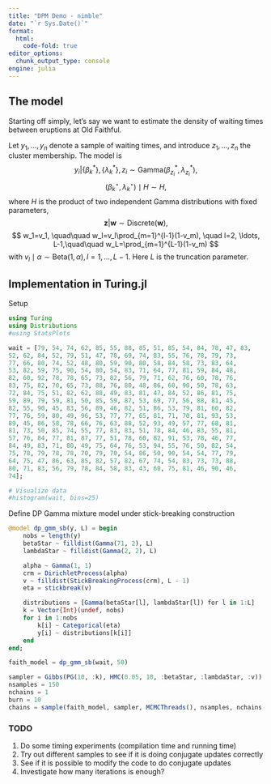 ```yaml
---
title: "DPM Demo - nimble"
date: "`r Sys.Date()`"
format:
  html:
    code-fold: true
editor_options: 
  chunk_output_type: console
engine: julia
---
```


## The model

Starting off simply, let's say we want to estimate the density of waiting times between eruptions at Old Faithful.

Let $y_1, \ldots, y_n$ denote a sample of waiting times, and introduce $z_1, \ldots, z_n$ the cluster membership. The model is 
$$
y_i | \{\beta_k^*\}, \{\lambda_k^*\}, z_i \sim \mbox{Gamma}(\beta_{z_i}^*, \lambda_{z_i}^*),
$$
$$
({\beta}_k^{\star}, {\lambda}_k^{\star}) \mid H \sim H, 
$$
where $H$ is the product of two independent Gamma distributions with fixed parameters,
$$
\boldsymbol{z} | \boldsymbol{w} \sim \mbox{Discrete}(\boldsymbol{w}), 
$$
$$
w_1=v_1, \quad\quad w_l=v_l\prod_{m=1}^{l-1}(1-v_m), \quad l=2, \ldots, L-1,\quad\quad w_L=\prod_{m=1}^{L-1}(1-v_m)
$$
with $v_l \mid \alpha\sim \mbox{Beta}(1, \alpha), l=1, \ldots, L-1$. Here $L$ is the truncation parameter. 


## Implementation in Turing.jl

Setup 


```julia
using Turing
using Distributions
#using StatsPlots

wait = [79, 54, 74, 62, 85, 55, 88, 85, 51, 85, 54, 84, 78, 47, 83, 
52, 62, 84, 52, 79, 51, 47, 78, 69, 74, 83, 55, 76, 78, 79, 73, 
77, 66, 80, 74, 52, 48, 80, 59, 90, 80, 58, 84, 58, 73, 83, 64, 
53, 82, 59, 75, 90, 54, 80, 54, 83, 71, 64, 77, 81, 59, 84, 48, 
82, 60, 92, 78, 78, 65, 73, 82, 56, 79, 71, 62, 76, 60, 78, 76, 
83, 75, 82, 70, 65, 73, 88, 76, 80, 48, 86, 60, 90, 50, 78, 63, 
72, 84, 75, 51, 82, 62, 88, 49, 83, 81, 47, 84, 52, 86, 81, 75, 
59, 89, 79, 59, 81, 50, 85, 59, 87, 53, 69, 77, 56, 88, 81, 45, 
82, 55, 90, 45, 83, 56, 89, 46, 82, 51, 86, 53, 79, 81, 60, 82, 
77, 76, 59, 80, 49, 96, 53, 77, 77, 65, 81, 71, 70, 81, 93, 53, 
89, 45, 86, 58, 78, 66, 76, 63, 88, 52, 93, 49, 57, 77, 68, 81, 
81, 73, 50, 85, 74, 55, 77, 83, 83, 51, 78, 84, 46, 83, 55, 81, 
57, 76, 84, 77, 81, 87, 77, 51, 78, 60, 82, 91, 53, 78, 46, 77, 
84, 49, 83, 71, 80, 49, 75, 64, 76, 53, 94, 55, 76, 50, 82, 54, 
75, 78, 79, 78, 78, 70, 79, 70, 54, 86, 50, 90, 54, 54, 77, 79, 
64, 75, 47, 86, 63, 85, 82, 57, 82, 67, 74, 54, 83, 73, 73, 88, 
80, 71, 83, 56, 79, 78, 84, 58, 83, 43, 60, 75, 81, 46, 90, 46, 
74];

# Visualize data
#histogram(wait, bins=25)
```


Define DP Gamma mixture model under stick-breaking construction

```julia
@model dp_gmm_sb(y, L) = begin
    nobs = length(y)
    betaStar ~ filldist(Gamma(71, 2), L)
    lambdaStar ~ filldist(Gamma(2, 2), L) 

    alpha ~ Gamma(1, 1)  
    crm = DirichletProcess(alpha)
    v ~ filldist(StickBreakingProcess(crm), L - 1)
    eta = stickbreak(v)

    distributions = [Gamma(betaStar[l], lambdaStar[l]) for l in 1:L]
    k = Vector{Int}(undef, nobs)
    for i in 1:nobs
        k[i] ~ Categorical(eta)
        y[i] ~ distributions[k[i]]
    end
end;

faith_model = dp_gmm_sb(wait, 50)

sampler = Gibbs(PG(10, :k), HMC(0.05, 10, :betaStar, :lambdaStar, :v))
nsamples = 150
nchains = 1
burn = 10
chains = sample(faith_model, sampler, MCMCThreads(), nsamples, nchains, discard_initial = burn);
```


### TODO

1. Do some timing experiments (compilation time and running time)
2. Try out different samples to see if it is doing conjugate updates correctly
3. See if it is possible to modify the code to do conjugate updates
4. Investigate how many iterations is enough?


